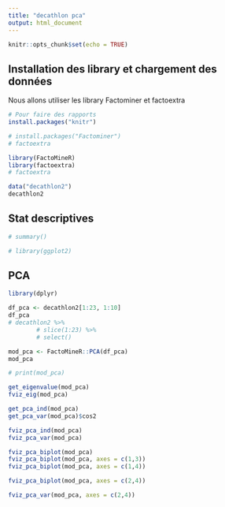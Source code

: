 ```yaml
---
title: "decathlon pca"
output: html_document
---
```


```r
knitr::opts_chunk$set(echo = TRUE)
```

## Installation des library et chargement des données

Nous allons utiliser les library Factominer et factoextra

```r

# Pour faire des rapports
install.packages("knitr")

# install.packages("Factominer")
# factoextra

library(FactoMineR)
library(factoextra)
# factoextra
```

```r
data("decathlon2")
decathlon2
```

## Stat descriptives

```r
# summary()

# library(ggplot2)

```


## PCA

```r
library(dplyr)

df_pca <- decathlon2[1:23, 1:10]
df_pca
# decathlon2 %>% 
        # slice(1:23) %>% 
        # select()
```

```r
mod_pca <- FactoMineR::PCA(df_pca)
mod_pca
```



```r
# print(mod_pca)

get_eigenvalue(mod_pca)
fviz_eig(mod_pca)

```


```r
get_pca_ind(mod_pca)
get_pca_var(mod_pca)$cos2

fviz_pca_ind(mod_pca)
fviz_pca_var(mod_pca)

fviz_pca_biplot(mod_pca)
fviz_pca_biplot(mod_pca, axes = c(1,3))
fviz_pca_biplot(mod_pca, axes = c(1,4))

fviz_pca_biplot(mod_pca, axes = c(2,4))

fviz_pca_var(mod_pca, axes = c(2,4))

```

